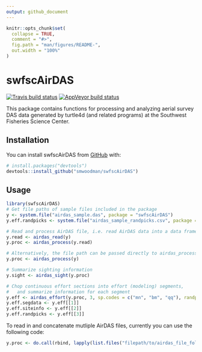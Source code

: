 ```yaml
---
output: github_document
---
```


<!-- README.md is generated from README.Rmd. Please edit that file -->

```r
knitr::opts_chunk$set(
  collapse = TRUE,
  comment = "#>",
  fig.path = "man/figures/README-",
  out.width = "100%"
)
```

# swfscAirDAS

<!-- badges: start -->
[![Travis build status](https://travis-ci.org/smwoodman/swfscAirDAS.svg?branch=master)](https://travis-ci.org/smwoodman/swfscAirDAS)
[![AppVeyor build status](https://ci.appveyor.com/api/projects/status/github/smwoodman/swfscAirDAS?branch=master&svg=true)](https://ci.appveyor.com/project/smwoodman/swfscAirDAS)
<!-- badges: end -->

This package contains functions for processing and analyzing aerial survey DAS data generated by turtle4d (and related programs) at the Southwest Fisheries Science Center.

## Installation

You can install swfscAirDAS from [GitHub](https://github.com/smwoodman/swfscAirDAS) with:

``` r
# install.packages("devtools")
devtools::install_github("smwoodman/swfscAirDAS")
```

## Usage

```r
library(swfscAirDAS)
# Get file paths of sample files included in the package
y <- system.file("airdas_sample.das", package = "swfscAirDAS")
y.eff.randpicks <- system.file("airdas_sample_randpicks.csv", package = "swfscAirDAS")

# Read and process AirDAS file, i.e. read AirDAS data into a data frame and add info columns
y.read <- airdas_read(y)
y.proc <- airdas_process(y.read)

# Alternatively, the file path can be passed directly to airdas_process
y.proc <- airdas_process(y) 

# Summarize sighting information
y.sight <- airdas_sight(y.proc)

# Chop continuous effort sections into effort (modeling) segments, 
#   and summarize information for each segment
y.eff <- airdas_effort(y.proc, 3, sp.codes = c("mn", "bm", "qq"), randpicks.load = y.eff.randpicks)
y.eff.segdata <- y.eff[[1]]
y.eff.siteinfo <- y.eff[[2]]
y.eff.randpicks <- y.eff[[3]]
```

To read in and concatenate mutliple AirDAS files, currently you can use the following code:

```r
y.proc <- do.call(rbind, lapply(list.files("filepath/to/airdas_file_folder", full.names = TRUE), airdas_read))
```
